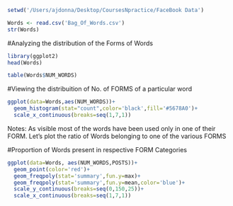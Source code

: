 
```r
setwd('/Users/ajdonna/Desktop/CoursesNpractice/FaceBook Data')

Words <- read.csv('Bag_Of_Words.csv')
str(Words)
```

#Analyzing the distribution of the Forms of Words
```r
library(ggplot2)
head(Words)

table(Words$NUM_WORDS)
```


#Viewing the distribuition of No. of FORMS of a particular word
```r
ggplot(data=Words,aes(NUM_WORDS))+
  geom_histogram(stat="count",color='black',fill='#5678A0')+
  scale_x_continuous(breaks=seq(1,7,1))
```
Notes: As visible most of the words have been used only in one of their FORM. Let's plot the ratio of Words belonging to one of the various FORMS

#Proportion of Words present in respective FORM Categories
```r
ggplot(data=Words, aes(NUM_WORDS,POSTS))+
  geom_point(color='red')+
  geom_freqpoly(stat='summary',fun.y=max)+
  geom_freqpoly(stat='summary',fun.y=mean,color='blue')+
  scale_y_continuous(breaks=seq(0,150,25))+
  scale_x_continuous(breaks=seq(1,7,1))
```








